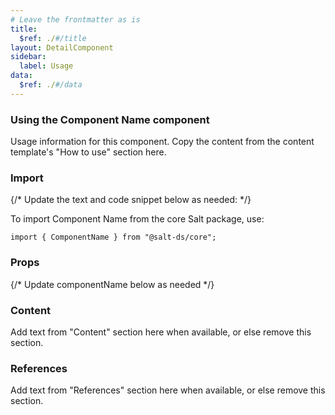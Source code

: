 ```yaml
---
# Leave the frontmatter as is
title:
  $ref: ./#/title
layout: DetailComponent
sidebar:
  label: Usage
data:
  $ref: ./#/data
---
```


### Using the Component Name component

Usage information for this component. Copy the content from the content
template's "How to use" section here.

### Import

{/* Update the text and code snippet below as needed: */}

To import Component Name from the core Salt package, use:

```
import { ComponentName } from "@salt-ds/core";
```

### Props

{/* Update componentName below as needed */}

<PropsTable componentName="ComponentName" />

### Content

Add text from "Content" section here when available, or else remove this
section.

### References

Add text from "References" section here when available, or else remove this
section.
